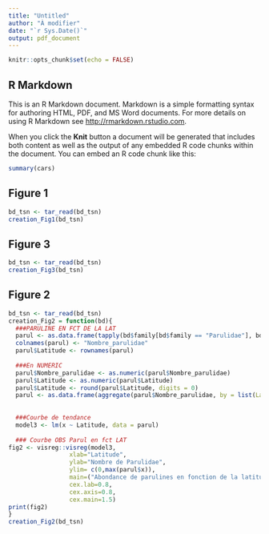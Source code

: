 ```yaml
---
title: "Untitled"
author: "À modifier"
date: "`r Sys.Date()`"
output: pdf_document
---
```


```r
knitr::opts_chunk$set(echo = FALSE)
```

## R Markdown

This is an R Markdown document. Markdown is a simple formatting syntax for authoring HTML, PDF, and MS Word documents. For more details on using R Markdown see <http://rmarkdown.rstudio.com>.

When you click the **Knit** button a document will be generated that includes both content as well as the output of any embedded R code chunks within the document. You can embed an R code chunk like this:

```r
summary(cars)
```

## Figure 1

```r
bd_tsn <- tar_read(bd_tsn)
creation_Fig1(bd_tsn)
```
## Figure 3

```r
bd_tsn <- tar_read(bd_tsn)
creation_Fig3(bd_tsn)
```
## Figure 2

```r
bd_tsn <- tar_read(bd_tsn)
creation_Fig2 = function(bd){
  ###PARULINE EN FCT DE LA LAT
  parul <- as.data.frame(tapply(bd$family[bd$family == "Parulidae"], bd$lat[bd$family == "Parulidae"], length))
  colnames(parul) <- "Nombre_parulidae"
  parul$Latitude <- rownames(parul)
  
  ###En NUMERIC
  parul$Nombre_parulidae <- as.numeric(parul$Nombre_parulidae)
  parul$Latitude <- as.numeric(parul$Latitude)
  parul$Latitude <- round(parul$Latitude, digits = 0)
  parul <- as.data.frame(aggregate(parul$Nombre_parulidae, by = list(Latitude = parul$Latitude), FUN = sum))
  
  
  ###Courbe de tendance
  model3 <- lm(x ~ Latitude, data = parul)
  
  ### Courbe OBS Parul en fct LAT
fig2 <- visreg::visreg(model3,
                 xlab="Latitude",
                 ylab="Nombre de Parulidae",
                 ylim= c(0,max(parul$x)),
                 main=("Abondance de parulines en fonction de la latitude"),
                 cex.lab=0.8,
                 cex.axis=0.8,
                 cex.main=1.5)
print(fig2)
}
creation_Fig2(bd_tsn)
```
